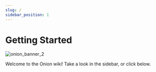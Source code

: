 ```yaml
---
slug: /
sidebar_position: 1
---
```



# Getting Started

![onion_banner_2](https://user-images.githubusercontent.com/44569252/189361553-4052cf03-7937-4372-b1a6-114d8940d6f0.png)

Welcome to the Onion wiki! Take a look in the sidebar, or click below.

<DocCardList />
